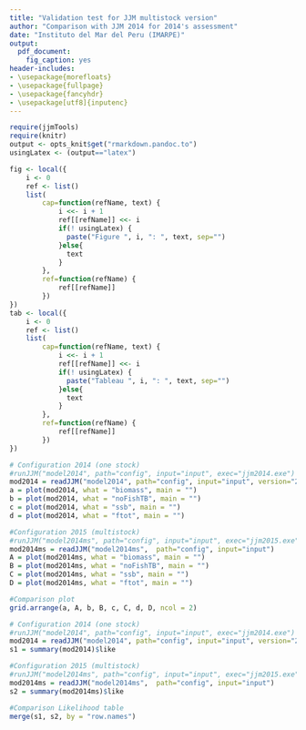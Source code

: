---
title: "Validation test for JJM multistock version"
author: "Comparison with JJM 2014 for 2014's assessment"
date: "Instituto del Mar del Peru (IMARPE)"
output: 
  pdf_document:
    fig_caption: yes
header-includes:
- \usepackage{morefloats}
- \usepackage{fullpage}
- \usepackage{fancyhdr}
- \usepackage[utf8]{inputenc}
---

```{r setup, cache=FALSE, include=FALSE}
require(jjmTools)
require(knitr)
output <- opts_knit$get("rmarkdown.pandoc.to")
usingLatex <- (output=="latex") 

fig <- local({
    i <- 0
    ref <- list()
    list(
        cap=function(refName, text) {
            i <<- i + 1
            ref[[refName]] <<- i
            if(! usingLatex) {
              paste("Figure ", i, ": ", text, sep="")
            }else{
              text
            }
        },
        ref=function(refName) {
            ref[[refName]]
        })
})
tab <- local({
    i <- 0
    ref <- list()
    list(
        cap=function(refName, text) {
            i <<- i + 1
            ref[[refName]] <<- i
            if(! usingLatex) {
              paste("Tableau ", i, ": ", text, sep="")
            }else{
              text
            }
        },
        ref=function(refName) {
            ref[[refName]]
        })
})
```


```{r echo=TRUE, fig.width = 10, fig.height = 12, fig.cap = fig$cap("mod2014", "Comparison plots. Variables: Total Biomass, Unfished Biomass, Spawning Biomass, Fishing Mortality. One stock version (Left), Multistock version (Right)."), fig.pos='h', results='hide', warning=FALSE}
# Configuration 2014 (one stock)
#runJJM("model2014", path="config", input="input", exec="jjm2014.exe")
mod2014 = readJJM("model2014", path="config", input="input", version="2014")
a = plot(mod2014, what = "biomass", main = "")
b = plot(mod2014, what = "noFishTB", main = "")
c = plot(mod2014, what = "ssb", main = "")
d = plot(mod2014, what = "ftot", main = "")

#Configuration 2015 (multistock)
#runJJM("model2014ms", path="config", input="input", exec="jjm2015.exe")
mod2014ms = readJJM("model2014ms",  path="config", input="input")
A = plot(mod2014ms, what = "biomass", main = "")
B = plot(mod2014ms, what = "noFishTB", main = "")
C = plot(mod2014ms, what = "ssb", main = "")
D = plot(mod2014ms, what = "ftot", main = "")

#Comparison plot
grid.arrange(a, A, b, B, c, C, d, D, ncol = 2)
```

\newpage
```{r echo=TRUE, fig.width = 15, fig.height = 16, fig.cap = fig$cap("mod2014ms", ""), fig.pos='h', warning=FALSE}
# Configuration 2014 (one stock)
#runJJM("model2014", path="config", input="input", exec="jjm2014.exe")
mod2014 = readJJM("model2014", path="config", input="input", version="2014")
s1 = summary(mod2014)$like

#Configuration 2015 (multistock)
#runJJM("model2014ms", path="config", input="input", exec="jjm2015.exe")
mod2014ms = readJJM("model2014ms",  path="config", input="input")
s2 = summary(mod2014ms)$like

#Comparison Likelihood table
merge(s1, s2, by = "row.names")
```
